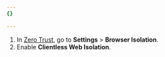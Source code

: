 ```yaml
---
{}

---
```


1. In [Zero Trust](https://one.dash.cloudflare.com/), go to **Settings** > **Browser Isolation**.
2. Enable **Clientless Web Isolation**.
